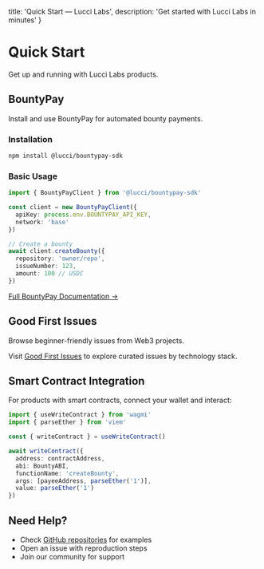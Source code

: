   title: 'Quick Start — Lucci Labs',
  description: 'Get started with Lucci Labs in minutes'
}

# Quick Start

Get up and running with Lucci Labs products.

## BountyPay

Install and use BountyPay for automated bounty payments.

### Installation

```bash
npm install @lucci/bountypay-sdk
```

### Basic Usage

```typescript
import { BountyPayClient } from '@lucci/bountypay-sdk'

const client = new BountyPayClient({
  apiKey: process.env.BOUNTYPAY_API_KEY,
  network: 'base'
})

// Create a bounty
await client.createBounty({
  repository: 'owner/repo',
  issueNumber: 123,
  amount: 100 // USDC
})
```

[Full BountyPay Documentation →](/docs/products/bountypay)

## Good First Issues

Browse beginner-friendly issues from Web3 projects.

Visit [Good First Issues](https://good-first-issues-three.vercel.app/) to explore curated issues by technology stack.

## Smart Contract Integration

For products with smart contracts, connect your wallet and interact:

```typescript
import { useWriteContract } from 'wagmi'
import { parseEther } from 'viem'

const { writeContract } = useWriteContract()

await writeContract({
  address: contractAddress,
  abi: BountyABI,
  functionName: 'createBounty',
  args: [payeeAddress, parseEther('1')],
  value: parseEther('1')
})
```

## Need Help?

- Check [GitHub repositories](https://github.com/LucciCapital) for examples
- Open an issue with reproduction steps
- Join our community for support
